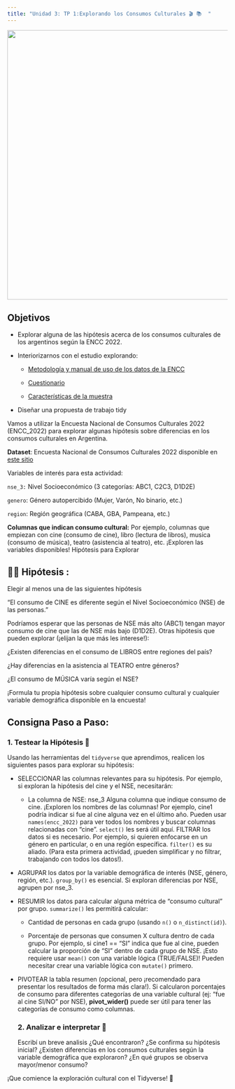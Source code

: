 ```yaml
---
title: "Unidad 3: TP 1:Explorando los Consumos Culturales 🎬 📚  " 
---
```


![](tp_1_U3_header.jpg){fig-align="center" width="615"}

## Objetivos

-   Explorar alguna de las hipótesis acerca de los consumos culturales de los argentinos según la ENCC 2022.

-   Interiorizarnos con el estudio explorando:

    -   [Metodología y manual de uso de los datos de la ENCC](https://datos.cultura.gob.ar/dataset/encuesta-nacional-de-consumos-culturales/archivo/da9823d4-543b-4efc-bb43-13d9df7344d5)

    -   [Cuestionario](https://datos.cultura.gob.ar/dataset/encuesta-nacional-de-consumos-culturales/archivo/7f0af926-e365-4e9e-bb4f-a70a3bffe416)

    -   [Características de la muestra](https://datos.cultura.gob.ar/dataset/encuesta-nacional-de-consumos-culturales/archivo/956e2046-40ec-4cb0-b6a7-345b83e93471)

-   Diseñar una propuesta de trabajo tidy

Vamos a utilizar la Encuesta Nacional de Consumos Culturales 2022 (ENCC_2022) para explorar algunas hipótesis sobre diferencias en los consumos culturales en Argentina.

**Dataset**: Encuesta Nacional de Consumos Culturales 2022 disponible en [este sitio](https://datos.cultura.gob.ar/dataset/encuesta-nacional-de-consumos-culturales/archivo/b635d1fc-2161-4901-a21d-7f93d56d99a4)

Variables de interés para esta actividad:

`nse_3:` Nivel Socioeconómico (3 categorías: ABC1, C2C3, D1D2E)

`genero`: Género autopercibido (Mujer, Varón, No binario, etc.)

`region`: Región geográfica (CABA, GBA, Pampeana, etc.)

**Columnas que indican consumo cultural:** Por ejemplo, columnas que empiezan con cine (consumo de cine), libro (lectura de libros), musica (consumo de música), teatro (asistencia al teatro), etc. ¡Exploren las variables disponibles! Hipótesis para Explorar

## 🕵️‍♀️ Hipótesis :

Elegir al menos una de las siguientes hipótesis

"El consumo de CINE es diferente según el Nivel Socioeconómico (NSE) de las personas."

Podríamos esperar que las personas de NSE más alto (ABC1) tengan mayor consumo de cine que las de NSE más bajo (D1D2E). Otras hipótesis que pueden explorar (¡elijan la que más les interese!):

¿Existen diferencias en el consumo de LIBROS entre regiones del país?

¿Hay diferencias en la asistencia al TEATRO entre géneros?

¿El consumo de MÚSICA varía según el NSE?

¡Formula tu propia hipótesis sobre cualquier consumo cultural y cualquier variable demográfica disponible en la encuesta!

## Consigna Paso a Paso:

### 1. Testear la Hipótesis 📝

Usando las herramientas del `tidyverse` que aprendimos, realicen los siguientes pasos para explorar su hipótesis:

-   SELECCIONAR las columnas relevantes para su hipótesis. Por ejemplo, si exploran la hipótesis del cine y el NSE, necesitarán:

    -   La columna de NSE: nse_3 Alguna columna que indique consumo de cine. ¡Exploren los nombres de las columnas! Por ejemplo, cine1 podría indicar si fue al cine alguna vez en el último año. Pueden usar `names(encc_2022)` para ver todos los nombres y buscar columnas relacionadas con "cine". `select()` les será útil aquí. FILTRAR los datos si es necesario. Por ejemplo, si quieren enfocarse en un género en particular, o en una región específica. `filter()` es su aliado. (Para esta primera actividad, ¡pueden simplificar y no filtrar, trabajando con todos los datos!).

-   AGRUPAR los datos por la variable demográfica de interés (NSE, género, región, etc.). `group_by()` es esencial. Si exploran diferencias por NSE, agrupen por nse_3.

-   RESUMIR los datos para calcular alguna métrica de "consumo cultural" por grupo. `summarize()` les permitirá calcular:

    -   Cantidad de personas en cada grupo (usando `n()` o `n_distinct(id)`).

    -   Porcentaje de personas que consumen X cultura dentro de cada grupo. Por ejemplo, si cine1 == "SI" indica que fue al cine, pueden calcular la proporción de "SI" dentro de cada grupo de NSE. ¡Esto requiere usar `mean()` con una variable lógica (TRUE/FALSE)! Pueden necesitar crear una variable lógica con `mutate()` primero.

-   PIVOTEAR la tabla resumen (opcional, pero ¡recomendado para presentar los resultados de forma más clara!). Si calcularon porcentajes de consumo para diferentes categorías de una variable cultural (ej: "fue al cine SI/NO" por NSE), **pivot_wider()** puede ser útil para tener las categorías de consumo como columnas.

    ### 2. Analizar e interpretar 📝

    Escribí un breve analisis ¿Qué encontraron? ¿Se confirma su hipótesis inicial? ¿Existen diferencias en los consumos culturales según la variable demográfica que exploraron? ¿En qué grupos se observa mayor/menor consumo?

¡Que comience la exploración cultural con el Tidyverse! 🚀
